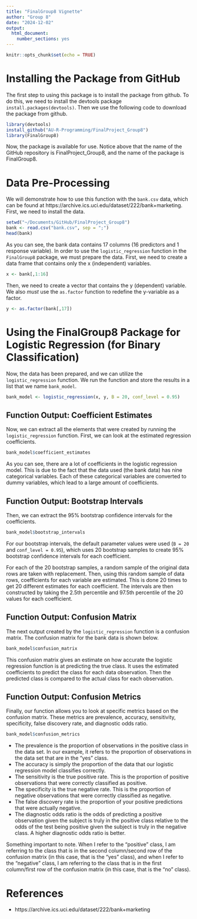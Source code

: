 ```yaml
---
title: "FinalGroup8 Vignette"
author: "Group 8"
date: "2024-12-02"
output: 
  html_document:
    number_sections: yes
---
```


```r
knitr::opts_chunk$set(echo = TRUE)
```

# Installing the Package from GitHub

The first step to using this package is to install the package from github. To do this, we need to install the devtools package `install.packages(devtools)`. Then we use the following code to download the package from github.

```r
library(devtools)
install_github("AU-R-Programming/FinalProject_Group8")
library(FinalGroup8)
```

Now, the package is available for use. Notice above that the name of the GitHub repository is FinalProject_Group8, and the name of the package is FinalGroup8.

# Data Pre-Processing

We will demonstrate how to use this function with the `bank.csv` data, which can be found at https://archive.ics.uci.edu/dataset/222/bank+marketing. First, we need to install the data.

```r
setwd("~/Documents/GitHub/FinalProject_Group8")
bank <- read.csv("bank.csv", sep = ";")
head(bank)
```

As you can see, the bank data contains 17 columns (16 predictors and 1 response variable). In order to use the `logistic_regression` function in the `FinalGroup8` package, we must prepare the data. First, we need to create a data frame that contains only the x (independent) variables.

```r
x <- bank[,1:16]
```

Then, we need to create a vector that contains the y (dependent) variable. We also *must* use the `as.factor` function to redefine the y-variable as a factor.

```r
y <- as.factor(bank[,17])
```

# Using the FinalGroup8 Package for Logistic Regression (for Binary Classification)

Now, the data has been prepared, and we can utilize the `logistic_regression` function. We run the function and store the results in a list that we name `bank_model`.

```r
bank_model <- logistic_regression(x, y, B = 20, conf_level = 0.95)
```

## Function Output: Coefficient Estimates

Now, we can extract all the elements that were created by running the `logistic_regression` function. First, we can look at the estimated regression coefficients.

```r
bank_model$coefficient_estimates
```

As you can see, there are a lot of coefficients in the logistic regression model. This is due to the fact that the data used (the bank data) has nine categorical variables. Each of these categorical variables are converted to dummy variables, which lead to a large amount of coefficients.

## Function Output: Bootstrap Intervals

Then, we can extract the 95% bootstrap confidence intervals for the coefficients.

```r
bank_model$bootstrap_intervals
```

For our bootstrap intervals, the default parameter values were used (`B = 20` and `conf_level = 0.95`), which uses 20 bootstrap samples to create 95% bootstrap confidence intervals for each coefficient. 

For each of the 20 bootstrap samples, a random sample of the original data rows are taken with replacement. Then, using this random sample of data rows, coefficients for each variable are estimated. This is done 20 times to get 20 different estimates for each coefficient. The intervals are then constructed by taking the 2.5th percentile and 97.5th percentile of the 20 values for each coefficient.

## Function Output: Confusion Matrix

The next output created by the `logistic_regression` function is a confusion matrix. The confusion matrix for the bank data is shown below.

```r
bank_model$confusion_matrix
```

This confusion matrix gives an estimate on how accurate the logistic regression function is at predicting the true class. It uses the estimated coefficients to predict the class for each data observation. Then the predicted class is compared to the actual class for each observation.

## Function Output: Confusion Metrics

Finally, our function allows you to look at specific metrics based on the confusion matrix. These metrics are prevalence, accuracy, sensitivity, specificity, false discovery rate, and diagnostic odds ratio.

```r
bank_model$confusion_metrics
```

- The prevalence is the proportion of observations in the positive class in the data set. In our example, it refers to the proportion of observations in the data set that are in the "yes" class. 
- The accuracy is simply the proportion of the data that our logistic regression model classifies correctly.
- The sensitivity is the true positive rate. This is the proportion of positive observations that were correctly classified as positive.
- The specificity is the true negative rate. This is the proportion of negative observations that were correctly classified as negative.
- The false discovery rate is the proportion of your positive predictions that were actually negative.
- The diagnostic odds ratio is the odds of predicting a positive observation given the subject is truly in the positive class relative to the odds of the test being positive given the subject is truly in the negative class. A higher diagnostic odds ratio is better.

Something important to note. When I refer to the "positive" class, I am referring to the class that is in the second column/second row of the confusion matrix (in this case, that is the "yes" class), and when I refer to the "negative" class, I am referring to the class that is in the first column/first row of the confusion matrix (in this case, that is the "no" class).

# References

- https://archive.ics.uci.edu/dataset/222/bank+marketing
